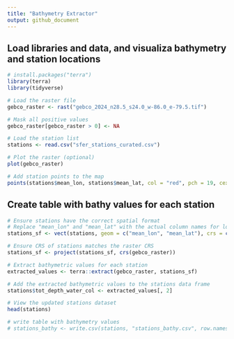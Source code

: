 ```yaml
---
title: "Bathymetry Extractor"
output: github_document
---
```


## Load libraries and data, and visualiza bathymetry and station locations
```r
# install.packages("terra")
library(terra)
library(tidyverse)

# Load the raster file
gebco_raster <- rast("gebco_2024_n28.5_s24.0_w-86.0_e-79.5.tif")

# Mask all positive values
gebco_raster[gebco_raster > 0] <- NA

# Load the station list
stations <- read.csv("sfer_stations_curated.csv")

# Plot the raster (optional)
plot(gebco_raster)

# Add station points to the map
points(stations$mean_lon, stations$mean_lat, col = "red", pch = 19, cex = 1.2)
```

## Create table with bathy values for each station
```r
# Ensure stations have the correct spatial format
# Replace "mean_lon" and "mean_lat" with the actual column names for longitude and latitude
stations_sf <- vect(stations, geom = c("mean_lon", "mean_lat"), crs = crs(gebco_raster))

# Ensure CRS of stations matches the raster CRS
stations_sf <- project(stations_sf, crs(gebco_raster))

# Extract bathymetric values for each station
extracted_values <- terra::extract(gebco_raster, stations_sf)

# Add the extracted bathymetric values to the stations data frame
stations$tot_depth_water_col <- extracted_values[, 2]

# View the updated stations dataset
head(stations)

# write table with bathymetry values
# stations_bathy <- write.csv(stations, "stations_bathy.csv", row.names = FALSE)
```
